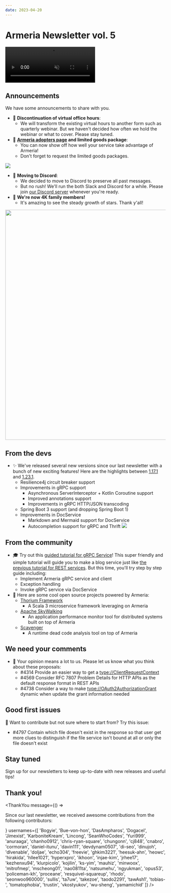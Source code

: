 ```yaml
---
date: 2023-04-20
---
```


# Armeria Newsletter vol. 5

<video class="hideOnReducedMotion" src="../../images/armeria.m4v" preload="none" autoplay muted loop style="width: 282px; height: 112px;">
  <img src="../../images/armeria.gif" loading="lazy" width="282" height="112" />
</video>

## Announcements

<div class="noBullet">

We have some announcements to share with you.

- 📢 **Discontinuation of virtual office hours**:
  - We will transform the existing virtual hours to another form such as quarterly webinar. But we haven't decided how often we hold the webinar or what to cover. Please stay tuned.
- 🙌 **[Armeria adopters page](https://github.com/line/armeria/discussions/4626) and limited goods package**:
  - You can now show off how well your service take advantage of Armeria!
  - Don't forget to request the limited goods packages.

![](../../images/limited_package.jpg)

- 🚛 **Moving to Discord**:
  - We decided to move to Discord to preserve all past messages.
  - But no rush! We'll run the both Slack and Discord for a while. Please join [our Discord server](/s/discord) whenever you're ready.
- 🌟 **We're now 4K family members!**
  - It's amazing to see the steady growth of stars. Thank y'all!

<a href="https://github.com/line/armeria/stargazers"><img src="../../images/star-history-20230420.svg" width="720" /></a>

</div>

## From the devs

<div class="noBullet">

- ✨ We've released several new versions since our last newsletter with a bunch of new exciting features! Here are the highlights between [1.17.1](/release-notes/1.17.1) and [1.23.1](/release-notes/1.23.1).
  - Resilience4j circuit breaker support
  - Improvements in gRPC support
    - Asynchronous ServerInterceptor + Kotlin Coroutine support
    - Improved annotations support
    - Improvements in gRPC HTTP/JSON transcoding
  - Spring Boot 3 support (and dropping Spring Boot 1)
  - Improvements in DocService
    - Markdown and Mermaid support for DocService
    - Autocompletion support for gRPC and Thrift
      ![](../../images/autocomplete-docservice.gif)

</div>

## From the community

<div class="noBullet">

- 🎓 Try out this [guided tutorial for gRPC Service](/tutorials/grpc/blog)! This super friendly and simple tutorial will guide you to make a blog service just like [the previous tutorial for REST services](/tutorials/rest/blog). But this time, you'll try step by step guide including:
  - Implement Armeria gRPC service and client
  - Exception handling
  - Invoke gRPC service via DocService
- 🔋 Here are some cool open source projects powered by Armeria:
  - [Thorium Framework](https://github.com/line/armeria/discussions/4626#discussioncomment-4668166)
    - A Scala 3 microservice framework leveraging on Armeria
  - [Apache SkyWalking](https://github.com/line/armeria/discussions/4626#discussioncomment-4863434)
    - An application performance monitor tool for distributed systems built on top of Armeria
  - [Scavenger](https://github.com/naver/scavenger)
    - A runtime dead code analysis tool on top of Armeria

</div>

## We need your comments

<div class="noBullet">

- 🤔 Your opinion means a lot to us. Please let us know what you think about these proposals:
  - #4314 Provide an easier way to get a <type://ClientRequestContext>
  - #4569 Consider RFC 7807 Problem Details for HTTP APIs as the default response format in REST APIs
  - #4738 Consider a way to make <type://OAuth2AuthorizationGrant> dynamic when update the grant information needed

</div>

## Good first issues

<div class="noBullet">

🔰 Want to contribute but not sure where to start from? Try this issue:
  - #4797 Contain which file doesn't exist in the response so that user get more clues to distinguish if the file service isn't bound at all or only the file doesn't exist

</div>

## Stay tuned

Sign up for our newsletters to keep up-to-date with new releases and useful tips!

<div style="max-width: 320px; margin-top: 0.5rem;">
  <Mailchimp />
</div>

## Thank you!

<ThankYou
  message={() => <p>Since our last newsletter, we received awesome contributions from the following contributors:</p>}
  usernames={[
    'Bogyie',
    'Bue-von-hon',
    'DasAmpharos',
    'Dogacel',
    'Jimexist',
    'KarboniteKream',
    'Lincong',
    'SeanWhoCodes',
    'Yuri999',
    'anuraaga',
    'chanho0912',
    'chris-ryan-square',
    'chungonn',
    'cj848',
    'cnabro',
    'cormoran',
    'daniel-itunu',
    'davin111',
    'devdynam0507',
    'di-seo',
    'dinujoh',
    'dlvenable',
    'doljae',
    'echo304',
    'freevie',
    'ghkim3221',
    'heesuk-ahn',
    'heowc',
    'hirakida',
    'hllee1021',
    'hyperxpro',
    'ikhoon',
    'injae-kim',
    'jrhee17',
    'kezhenxu94',
    'klurpicolo',
    'kojilin',
    'ks-yim',
    'mauhiz',
    'minwoox',
    'mitrofmep',
    'mscheong01',
    'nao0811ta',
    'natsumehu',
    'ngyukman',
    'opus53',
    'policeman-kh',
    'proceane',
    'resquivel-squareup',
    'rhodo',
    'seonwoo960000',
    'sullis',
    'ta7uw',
    'takezoe',
    'taodo2291',
    'tawAsh1',
    'tobias-',
    'tomatophobia',
    'trustin',
    'vkostyukov',
    'wu-sheng',
    'yamamichid'
  ]}
/>

